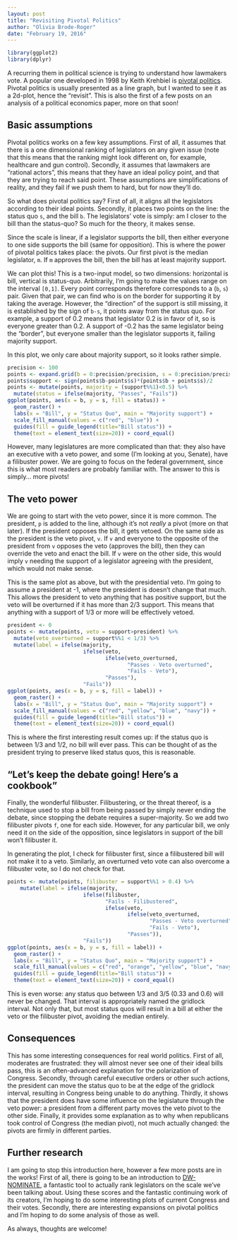 ```yaml
---
layout: post
title: "Revisiting Pivotal Politics"
author: "Olivia Brode-Roger"
date: "February 19, 2016"
---
```

```r
library(ggplot2)
library(dplyr)
```

A recurring them in political science is trying to understand how lawmakers vote.
A popular one developed in 1998 by Keith Krehbiel is [pivotal politics](http://press.uchicago.edu/ucp/books/book/chicago/P/bo3616471.html).
Pivotal politics is usually presented as a line graph, but I wanted to see it as a 2d-plot, hence the "revisit".
This is also the first of a few posts on an analysis of a political economics paper, more on that soon!

Basic assumptions
---

Pivotal politics works on a few key assumptions.
First of all, it assumes that there is a one dimensional ranking of legislators on any given issue (note that this means that the ranking might look different on, for example, healthcare and gun control).
Secondly, it assumes that lawmakers are "rational actors", this means that they have an ideal policy point, and that they are trying to reach said point.
These assumptions are simplifications of reality, and they fail if we push them to hard, but for now they'll do.

So what does pivotal politics say?
First of all, it aligns all the legislators according to their ideal points.
Secondly, it places two points on the line: the status quo `s`, and the bill `b`.
The legislators' vote is simply: am I closer to the bill than the status-quo?
So much for the theory, it makes sense.

Since the scale is linear, if a legislator supports the bill, then either everyone to one side supports the bill (same for opposition).
This is where the power of pivotal politics takes place: the pivots.
Our first pivot is the median legislator, `m`.
If `m` approves the bill, then the bill has at least majority support.

We can plot this!
This is a two-input model, so two dimensions: horizontal is bill, vertical is status-quo.
Arbitrarily, I'm going to make the values range on the interval `[0,1]`.
Every point corresponds therefore corresponds to a (`b`, `s`) pair.
Given that pair, we can find who is on the border for supporting it by taking the average.
However, the "direction" of the support is still missing, it is established by the sign of `b-s`, it points away from the status quo.
For example, a support of 0.2 means that legislator 0.2 is in favor of it, so is everyone greater than 0.2.
A support of -0.2 has the same legislator being the "border", but everyone smaller than the legislator supports it, failing majority support.

In this plot, we only care about majority support, so it looks rather simple.
```r
precision <- 100
points <- expand.grid(b = 0:precision/precision, s = 0:precision/precision + 1/(2*precision))
points$support <- sign(points$b-points$s)*(points$b + points$s)/2
points <- mutate(points, majority = (support%%1)<0.5) %>%
  mutate(status = ifelse(majority, "Passes", "Fails"))
ggplot(points, aes(x = b, y = s, fill = status)) +
  geom_raster() +
  labs(x = "Bill", y = "Status Quo", main = "Majority support") +
  scale_fill_manual(values = c("red", "blue")) +
  guides(fill = guide_legend(title="Bill status")) +
  theme(text = element_text(size=20)) + coord_equal()
```


However, many legislatures are more complicated than that: they also have an executive with a veto power, and some (I'm looking at you, Senate), have a filibuster power.
We are going to focus on the federal government, since this is what most readers are probably familiar with.
The answer to this is simply... more pivots!

The veto power
---

We are going to start with the veto power, since it is more common.
The president, `p` is added to the line, although it's not *really* a pivot (more on that later).
If the president opposes the bill, it gets vetoed.
On the same side as the president is the veto pivot, `v`.
If `v` and everyone to the opposite of the president from `v` opposes the veto (approves the bill), then they can override the veto and enact the bill.
If `v` were on the other side, this would imply `v` needing the support of a legislator agreeing with the president, which would not make sense.

This is the same plot as above, but with the presidential veto.
I'm going to assume a president at -1, where the president is doesn't change that much.
This allows the president to veto anything that has positive support, but the veto will be overturned if it has more than 2/3 support.
This means that anything with a support of 1/3 or more will be effectively vetoed.

```r
president <- 0
points <- mutate(points, veto = support>president) %>%
  mutate(veto_overturned = support%%1 < 1/3) %>%
  mutate(label = ifelse(majority,
                        ifelse(veto,
                               ifelse(veto_overturned,
                                      "Passes - Veto overturned",
                                      "Fails - Veto"),
                               "Passes"),
                        "Fails"))
ggplot(points, aes(x = b, y = s, fill = label)) +
  geom_raster() +
  labs(x = "Bill", y = "Status Quo", main = "Majority support") +
  scale_fill_manual(values = c("red", "yellow", "blue", "navy")) +
  guides(fill = guide_legend(title="Bill status")) +
  theme(text = element_text(size=20)) + coord_equal()
```

This is where the first interesting result comes up: if the status quo is between 1/3 and 1/2, no bill will ever pass.
This can be thought of as the president trying to preserve liked status quos, this is reasonable.

"Let's keep the debate going! Here's a cookbook"
---

Finally, the wonderful filibuster.
Filibustering, or the threat thereof, is a technique used to stop a bill from being passed by simply never ending the debate, since stopping the debate requires a super-majority.
So we add two filibuster pivots `f`, one for each side.
However, for any particular bill, we only need it on the side of the opposition, since legislators in support of the bill won't filibuster it.

In generating the plot, I check for filibuster first, since a filibustered bill will not make it to a veto.
Similarly, an overturned veto vote can also overcome a filibuster vote, so I do not check for that.
```r
points <- mutate(points, filibuster = support%%1 > 0.4) %>%
    mutate(label = ifelse(majority,
                        ifelse(filibuster,
                               "Fails - Filibustered",
                               ifelse(veto,
                                      ifelse(veto_overturned,
                                             "Passes - Veto overturned",
                                             "Fails - Veto"),
                                      "Passes")),
                        "Fails"))
ggplot(points, aes(x = b, y = s, fill = label)) +
  geom_raster() +
  labs(x = "Bill", y = "Status Quo", main = "Majority support") +
  scale_fill_manual(values = c("red", "orange", "yellow", "blue", "navy")) +
  guides(fill = guide_legend(title="Bill status")) +
  theme(text = element_text(size=20)) + coord_equal()
```

This is even worse: any status quo between 1/3 and 3/5 (0.33 and 0.6) will never be changed.
That interval is appropriately named the gridlock interval.
Not only that, but most status quos will result in a bill at either the veto or the filibuster pivot, avoiding the median entirely.

Consequences
---

This has some interesting consequences for real world politics.
First of all, moderates are frustrated: they will almost never see one of their ideal bills pass, this is an often-advanced explanation for the polarization of Congress.
Secondly, through careful executive orders or other such actions, the president can move the status quo to be at the edge of the gridlock interval, resulting in Congress being unable to do anything.
Thirdly, it shows that the president does have some influence on the legislature through the veto power: a president from a different party moves the veto pivot to the other side.
Finally, it provides some explanation as to why when republicans took control of Congress (the median pivot), not much actually changed: the pivots are firmly in different parties.

Further research
---

I am going to stop this introduction here, however a few more posts are in the works!
First of all, there is going to be an introduction to [DW-NOMINATE](https://en.wikipedia.org/wiki/NOMINATE_%28scaling_method%29), a fantastic tool to actually rank legislators on the scale we've been talking about.
Using these scores and the fantastic continuing work of its creators, I'm hoping to do some interesting plots of current Congress and their votes.
Secondly, there are interesting expansions on pivotal politics and I'm hoping to do some analysis of those as well.

As always, thoughts are welcome!